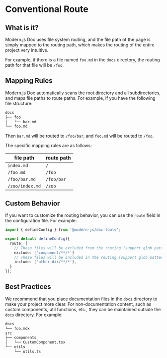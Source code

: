 # Conventional Route

## What is it?

Modern.js Doc uses file system routing, and the file path of the page is simply mapped to the routing path, which makes the routing of the entire project very intuitive.

For example, if there is a file named `foo.md` in the `docs` directory, the routing path for that file will be `/foo`.

## Mapping Rules

Modern.js Doc automatically scans the root directory and all subdirectories, and maps file paths to route paths. For example, if you have the following file structure:

```bash
docs
├── foo
│   └── bar.md
└── foo.md
```

Then `bar.md` will be routed to `/foo/bar`, and `foo.md` will be routed to `/foo`.

The specific mapping rules are as follows:

| file path       | route path |
| --------------- | ---------- |
| `index.md`      | `/`        |
| `/foo.md`       | `/foo`     |
| `/foo/bar.md`   | `/foo/bar` |
| `/zoo/index.md` | `/zoo`     |

## Custom Behavior

If you want to customize the routing behavior, you can use the `route` field in the configuration file. For example:

```ts title="modern.config.ts"
import { defineConfig } from '@modern-js/doc-tools';

export default defineConfig({
  route: {
    // These files will be excluded from the routing (support glob pattern)
    exclude: ['component/**/*']
    // These files will be included in the routing (support glob pattern)
    include: ['other-dir/**/*'],
  }
});
```

## Best Practices

We recommend that you place documentation files in the `docs` directory to make your project more clear. For non-documentation content, such as custom components, util functions, etc., they can be maintained outside the `docs` directory. For example:

```bash
docs
└── foo.mdx
src
├── components
│   └── CustomComponent.tsx
└── utils
    └── utils.ts
```
